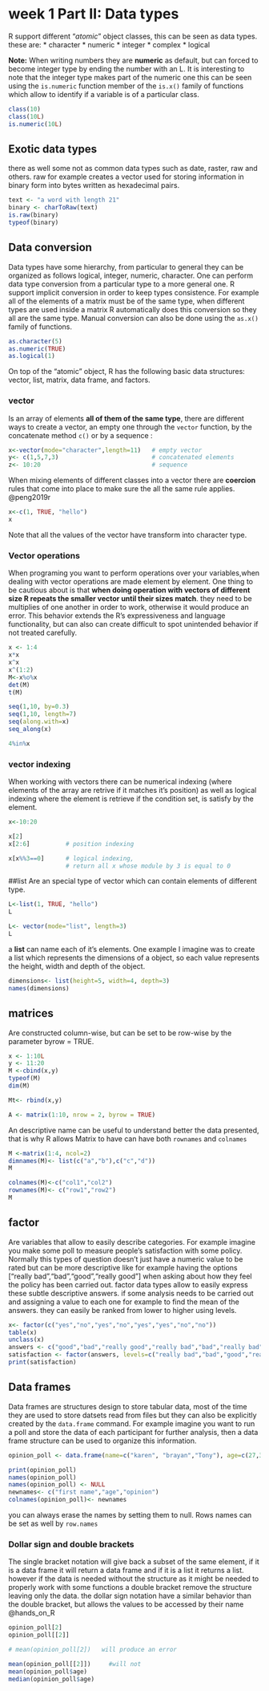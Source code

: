 # week 1 Part II:  Data types

R support different "_atomic_"  object classes, this can be seen as data types. these are:
* character 
* numeric
* integer
* complex
* logical

__Note:__ When writing numbers they are __numeric__ as default, but can forced to become integer type by ending the number with an L. It is interesting to note that the integer type makes part of the numeric one this can be seen using  the ```is.numeric``` function member of the ```is.x()``` family of functions which allow to identify if a variable is of a particular class.
```{r}
class(10)
class(10L)
is.numeric(10L)

```

## Exotic data types
there as well some not as common data types such as date, raster, raw and others. raw for example creates a vector used for storing information in binary form into bytes written as hexadecimal pairs. 

```{r}
text <- "a word with length 21"
binary <- charToRaw(text)
is.raw(binary)
typeof(binary)

```


## Data conversion 

Data types have some hierarchy, from particular to general they can be organized as follows logical, integer, numeric, character. One can perform data type conversion from a particular type to a more general one. R support implicit conversion in order to keep types consistence. For example all of the elements of a matrix must be of the same type, when different types are used inside a matrix R automatically does this conversion so they all are the same type. Manual conversion can also be done using the ```as.x()```  family of functions.

```{r}

as.character(5)
as.numeric(TRUE)
as.logical(1)

```

On top of the "atomic"  object, R has the following basic data structures: vector, list, matrix, data frame, and factors. 

### vector
Is an array of elements __all of them of the same type__, there are different ways to create a vector, an empty one through the ```vector``` function,  by the concatenate method ```c()``` or by a sequence : 

```{r}
x<-vector(mode="character",length=11)   # empty vector  
y<- c(1,5,7,3)                          # concatenated elements
z<- 10:20                               # sequence

```

When mixing elements of different classes into a vector there are __coercion__ rules that come into place to make sure the all the same rule applies. @peng2019r

```{r}
x<-c(1, TRUE, "hello")
x
```
Note that all the values of the vector have transform into character type.

### Vector operations
When programing you want to perform operations over your variables,when dealing with vector operations are made element by element. One thing to be cautious about is that __when doing operation with vectors of different size R repeats the smaller vector until their sizes match__. they need to be multiplies of one another in order to work, otherwise it would produce an error. This behavior extends the R's expressiveness and language functionality, but can also can create difficult to spot unintended behavior if not treated carefully. 

```{r eval=FALSE}
x <- 1:4
x*x
x^x
x^(1:2)
M<-x%o%x
det(M)
t(M)

seq(1,10, by=0.3)
seq(1,10, length=7)
seq(along.with=x)
seq_along(x)

4%in%x

```

### vector indexing 
When working with vectors there can be numerical indexing (where elements of the array are retrive if it matches it's position) as well as logical indexing where the element is retrieve if the condition set, is satisfy by the element.
```{r}
x<-10:20

x[2]
x[2:6]          # position indexing

x[x%%3==0]      # logical indexing, 
                # return all x whose module by 3 is equal to 0
```


##list
Are an special type of vector which can contain elements of different type.

```{r}

L<-list(1, TRUE, "hello")
L

L<- vector(mode="list", length=3)
L
```

a __list__ can name each of it's elements. One example I imagine was to create a list which represents the dimensions of a object, so each value represents the height, width and depth of the object.
```{r }
dimensions<- list(height=5, width=4, depth=3)
names(dimensions)
```


## matrices
Are constructed column-wise, but can be set to be row-wise by the parameter byrow = TRUE.

```{r  eval=FALSE}

x <- 1:10L
y <- 11:20
M <-cbind(x,y)
typeof(M)
dim(M)

Mt<- rbind(x,y)

A <- matrix(1:10, nrow = 2, byrow = TRUE)

```

An descriptive name can be useful to understand better the data presented, that is why R allows Matrix to have can have both ```rownames``` and ```colnames```

```{r}
M <-matrix(1:4, ncol=2)
dimnames(M)<- list(c("a","b"),c("c","d"))
M

colnames(M)<-c("col1","col2")
rownames(M)<- c("row1","row2")
M

```


## factor
Are variables that allow to easily describe categories. For example imagine you make some poll to measure people's satisfaction with some policy. Normally this types of question doesn't just have a numeric value to be rated but can be more descriptive like for example having the options ["really bad","bad","good","really good"] when  asking about how they feel the policy has been carried out. factor data types allow to easily express these subtle descriptive answers. if some analysis needs to be carried out and assigning a value to each one for example to find the mean of the answers. they can easily be ranked from lower to higher using levels. 

```{r}
x<- factor(c("yes","no","yes","no","yes","yes","no","no"))
table(x)
unclass(x)
answers <- c("good","bad","really good","really bad","bad","really bad","good")
satisfaction <- factor(answers, levels=c("really bad","bad","good","really good"))
print(satisfaction)
```


## Data frames
Data frames are structures design to store tabular data, most of the time they are used to store datsets read from files but they can also be explicitly created by the ```data.frame``` command. For example imagine you want to run a poll and store the data of each participant for further analysis, then a data frame structure can be used to organize this information. 

```{r}
opinion_poll <- data.frame(name=c("karen", "brayan","Tony"), age=c(27,36,38),opinion=c("agree","disagree","agree"))

print(opinion_poll)
names(opinion_poll)
names(opinion_poll) <- NULL
newnames<- c("first name","age","opinion")
colnames(opinion_poll)<- newnames

```

 you can always erase the names by setting them to null. Rows names can be set as well by ```row.names```
 
### Dollar sign and double brackets 
The single bracket notation will give back a subset of the same element, if it is a data frame it will return a data frame and if it is a list it returns a list. however if the data is needed without the structure as it might be needed to properly work with some functions a double bracket remove the structure leaving only the data. the dollar sign notation have a similar behavior than the double bracket, but allows the values to be accessed by their name  @hands_on_R


```{r}
opinion_poll[2]
opinion_poll[[2]]

# mean(opinion_poll[2])   will produce an error

mean(opinion_poll[[2]])     #will not 
mean(opinion_poll$age)
median(opinion_poll$age)
```

 
